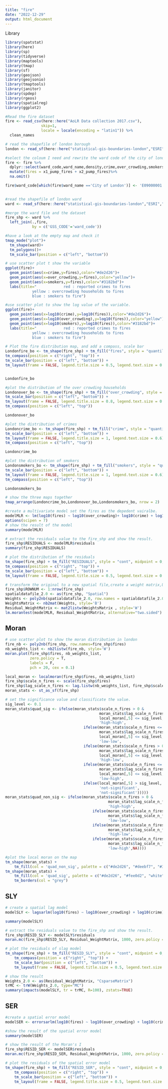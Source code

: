 ```yaml
---
title: "fire"
date: "2022-12-29"
output: html_document
---
```

Library
```r
library(spatstat)
library(here)
library(sp)
library(tidyverse)
library(maptools)
library(tmap)
library(sf)
library(geojson)
library(geojsonio)
library(tmaptools)
library(janitor)
library(spdep)
library(rgeos)
library(spatialreg)
library(ggplot2)
```

```r
#Read the fire dataset
fire <- read_csv(here::here("AoLR Data collection 2017.csv"),
                skip=1,
                locale = locale(encoding = "latin1")) %>%
  clean_names 
```
```r
# read the shapefile of london borough
london <- read_sf(here::here("statistical-gis-boundaries-london","ESRI","London_Borough_Excluding_MHW.shp"))
```

```r
#select the coloum I need and rewrite the ward code of the city of london
fire <- fire %>%
  dplyr::select(ward_code,ward_name,density,crime,over_crowding,smokers,x1_pump_fires,x2_pump_fires) %>% 
  mutate(fires = x1_pump_fires + x2_pump_fires)%>%
  na.omit()

fire$ward_code[which(fire$ward_name =='City of London')] <- 'E09000001'
  
```
```r
#read the shapefile of london ward
ward <- read_sf(here::here("statistical-gis-boundaries-london","ESRI","London_Ward_CityMerged.shp"))
```
```r
#merge the ward file and the dataset
fire_shp <- ward %>%
  left_join(.,fire,
            by = c('GSS_CODE'='ward_code'))
```

```r
#have a look at the empty map and check it
tmap_mode("plot")+
  tm_shape(ward)+
  tm_polygons()+
  tm_scale_bar(position = c("left", "bottom"))
```

```r
# use scatter plot t show the variable
ggplot(fire)+
  geom_point(aes(x=crime,y=fires),color="#de2d26")+
  geom_point(aes(x=over_crowding,y=fires),color="yellow")+
  geom_point(aes(x=smokers,y=fires),color="#3182bd")+
  labs(title="            red : reported crimes to fires 
            yellow : overcrowding households to fires
            blue : smokers to fire")
```
```r
#use scatter plot to show the log value of the variable.
ggplot(fire)+
  geom_point(aes(x=log10(crime),y=log10(fires)),color="#de2d26")+
  geom_point(aes(x=log10(over_crowding),y=log10(fires)),color="yellow")+
  geom_point(aes(x=log10(smokers),y=log10(fires)),color="#3182bd")+
  labs(title="            red : reported crimes to fires 
            yellow : overcrowding households to fires
            blue : smokers to fire")
```


```r
# Plot the fire distribution map, and add a compass, scale bar
Londonfire_bo <- tm_shape(fire_shp) + tm_fill("fires", style = "quantile", n = 5, palette = "OrRd") +
tm_compass(position = c("right", "top")) +
tm_scale_bar(position = c("left", "bottom")) +
tm_layout(frame = FALSE, legend.title.size = 0.5, legend.text.size = 0.5)


Londonfire_bo
```
```r
#plot the distribution of the over crowding households
Londonover_bo <- tm_shape(fire_shp) + tm_fill("over_crowding", style = "quantile", n = 5, palette = "PuBu") +
tm_scale_bar(position = c("left", "bottom")) +
tm_layout(frame = FALSE, legend.title.size = 0.8, legend.text.size = 0.6)+
tm_compass(position = c("left", "top")) 

Londonover_bo
```
```r
#plot the distribution of crimes
Londoncrime_bo <- tm_shape(fire_shp) + tm_fill("crime", style = "quantile", n = 5, palette = "PuBu") +
tm_scale_bar(position = c("left", "bottom")) +
tm_layout(frame = FALSE, legend.title.size = 1, legend.text.size = 0.6)+
tm_compass(position = c("left", "top")) 

Londoncrime_bo
```

```r
#plot the distribution of smokers
Londonsmokers_bo <- tm_shape(fire_shp) + tm_fill("smokers", style = "quantile", n = 5, palette = "PuBu") +
tm_scale_bar(position = c("left", "bottom")) +
tm_layout(frame = FALSE, legend.title.size = 1, legend.text.size = 0.6)+
tm_compass(position = c("left", "top")) 

Londonsmokers_bo
```
```r
# show the three maps together
tmap_arrange(Londoncrime_bo,Londonover_bo,Londonsmokers_bo, nrow = 2)
```


```r
#create a multivariate model set the fires as the depedent vairalbe.
modelMLR <- lm(log10(fires) ~ log10(over_crowding)+ log10(crime) + log10(smokers), data = fire_shp)
options(scipen = 7)
# show the result of the model
summary(modelMLR)
```
```r
# extract the residuals value to the fire_shp and show the result.
fire_shp$RESIDUALS <- modelMLR$residuals
summary(fire_shp$RESIDUALS)
```
```r
# plot the distribution of the residuals
tm_shape(fire_shp) + tm_fill("RESIDUALS", style = "cont", midpoint = 0, palette = "-RdBu") +
tm_compass(position = c("right", "top")) +
tm_scale_bar(position = c("left", "bottom")) +
tm_layout(frame = FALSE, legend.title.size = 0.5, legend.text.size = 0.5)
```
```r
# transform the original to a new spatial file,create a weight matrix,Use Moran's I to check the auto correlation. 
fire_shp$ROWNUM <- 1:nrow(fire_shp)
spatialdatafile_2.0 <- as(fire_shp, "Spatial")
Weights <- poly2nb(spatialdatafile_2.0, row.names = spatialdatafile_2.0$ROWNUM)
WeightsMatrix <- nb2mat(Weights, style='B')
Residual_WeightMatrix <- mat2listw(WeightsMatrix , style='W')
lm.morantest(modelMLR, Residual_WeightMatrix, alternative="two.sided")
```
## Moran
```r
# use scatter plot to show the moran distribution in london
fire_nb <- poly2nb(fire_shp, row.names=fire_shp$fires)
nb_weights_list <- nb2listw(fire_nb, style='W')
moran.plot(fire_shp$fires, nb_weights_list,
           zero.policy = T,
           labels = F,
           pch = 20, cex = 0.1)
```

```r
local_moran <- localmoran(fire_shp$fires, nb_weights_list)
fire_shp$scale_n_fires <- scale(fire_shp$fires)
fire_shp$lag_scale_n_fires <- lag.listw(nb_weights_list, fire_shp$scale_n_fires)
moran_stats <- st_as_sf(fire_shp)
```
```r
# set the significance value and classificate the value.
sig_level <- 0.1
moran_stats$quad_sig <- ifelse(moran_stats$scale_n_fires > 0 & 
                                          moran_stats$lag_scale_n_fires > 0 & 
                                          local_moran[,5] <= sig_level, 
                                          'high-high', 
                                   ifelse(moran_stats$scale_n_fires <= 0 & 
                                          moran_stats$lag_scale_n_fires <= 0 & 
                                          local_moran[,5] <= sig_level, 
                                          'low-low', 
                                   ifelse(moran_stats$scale_n_fires > 0 & 
                                          moran_stats$lag_scale_n_fires <= 0 & 
                                          local_moran[,5] <= sig_level, 
                                          'high-low', 
                                   ifelse(moran_stats$scale_n_fires <= 0 & 
                                          moran_stats$lag_scale_n_fires > 0 & 
                                          local_moran[,5] <= sig_level, 
                                          'low-high',
                                   ifelse(local_moran[,5] > sig_level, 
                                          'not-significant', 
                                          'not-significant')))))
moran_stats$quad_non_sig <- ifelse(moran_stats$scale_n_fires > 0 & 
                                              moran_stats$lag_scale_n_fires > 0, 
                                              'high-high', 
                                       ifelse(moran_stats$scale_n_fires <= 0 & 
                                              moran_stats$lag_scale_n_fires <= 0, 
                                              'low-low', 
                                       ifelse(moran_stats$scale_n_fires > 0 & 
                                              moran_stats$lag_scale_n_fires <= 0, 
                                              'high-low', 
                                       ifelse(moran_stats$scale_n_fires <= 0 & 
                                              moran_stats$lag_scale_n_fires > 0,
                                              'low-high',NA))))
```

```r
#plot the local moran on the map
tm_shape(moran_stats) +
    tm_fill(col = 'quad_non_sig', palette = c("#de2d26", "#deebf7", "#3182bd", "#fee0d2"))
tm_shape(moran_stats) +
    tm_fill(col = 'quad_sig', palette = c("#de2d26", "#fee0d2", "white")) +
    tm_borders(col = "grey")
```

## SLY
```r
# create a spatial lag model
modelSLY <- lagsarlm(log10(fires) ~ log10(over_crowding) + log10(crime) + log10(smokers), data = spatialdatafile_2.0, Residual_WeightMatrix)
```
```r
summary(modelSLY)
```
```r
# extract the residuals value to the fire_shp and show the result.
fire_shp$RESID_SLY <- modelSLY$residuals
moran.mc(fire_shp$RESID_SLY, Residual_WeightMatrix, 1000, zero.policy = T)
```
```r
# plot the residuals of slag model
tm_shape(fire_shp) + tm_fill("RESID_SLY", style = "cont", midpoint = 0, palette = "-RdBu") +
    tm_compass(position = c("right", "top")) +
    tm_scale_bar(position = c("left", "bottom")) +
    tm_layout(frame = FALSE, legend.title.size = 0.5, legend.text.size = 0.5)
```
```r
# show the result
Weights_2.0 <- as(Residual_WeightMatrix, "CsparseMatrix")
trMC <- trW(Weights_2.0, type="MC")
summary(impacts(modelSLY, tr = trMC, R=100), zstats=TRUE)
```
## SER
```r
#create a spatial error model
modelSER <- errorsarlm(log10(fires) ~ log10(over_crowding) + log10(crime) + log10(smokers), data = spatialdatafile_2.0, Residual_WeightMatrix)
```
```r
#show the result of the spatial error model
summary(modelSER)
```
```r
# show the result of the Moran's I
fire_shp$RESID_SER <- modelSER$residuals
moran.mc(fire_shp$RESID_SER, Residual_WeightMatrix, 1000, zero.policy = T)
```
```r
# plot the residuals of the spatial error model
tm_shape(fire_shp) + tm_fill("RESID_SER", style = "cont", midpoint = 0, palette = "-RdBu") +
    tm_compass(position = c("right", "top")) +
    tm_scale_bar(position = c("left", "bottom")) +
    tm_layout(frame = FALSE, legend.title.size = 0.5, legend.text.size = 0.5)
```